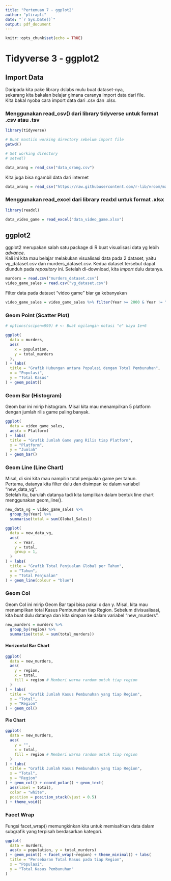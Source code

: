 ```yaml
---
title: "Pertemuan 7 - ggplot2"
author: "plirapli"
date: "`r Sys.Date()`"
output: pdf_document
---
```


```r
knitr::opts_chunk$set(echo = TRUE)
```

# Tidyverse 3 - ggplot2

## Import Data

Daripada kita pake library dslabs mulu buat dataset-nya,\
sekarang kita bakalan belajar gimana caranya import data dari file.\
Kita bakal nyoba cara import data dari .csv dan .xlsx.

### Menggunakan read_csv() dari library tidyverse untuk format .csv atau .tsv

```r
library(tidyverse)
```

```r
# Buat mastiin working directory sebelum import file
getwd()

# Set working directory
# setwd()
```

```r
data_orang = read_csv("data_orang.csv")
```

Kita juga bisa ngambil data dari internet

```r
data_orang = read_csv("https://raw.githubusercontent.com/r-lib/vroom/master/inst/extdata/mtcars.csv")
```

### Menggunakan read_excel dari library readxl untuk format .xlsx

```r
library(readxl)
```

```r
data_video_game = read_excel("data_video_game.xlsx")
```

## ggplot2

ggplot2 merupakan salah satu package di R buat visualisasi data yg lebih *advance*.\
Kali ini kita mau belajar melakukan visualisasi data pada 2 dataset, yaitu vg_dataset.csv dan murders_dataset.csv. Kedua dataset tersebut dapat diunduh pada *repository* ini. Setelah di-download, kita *import* dulu datanya.

```r
murders = read.csv("murders_dataset.csv")
video_game_sales = read.csv("vg_dataset.csv")
```

Filter data pada dataset "video game" biar ga kebanyakan

```r
video_game_sales = video_game_sales %>% filter(Year >= 2000 & Year != "N/A")
```

### Geom Point (Scatter Plot)

```r
# options(scipen=999) # <- Buat ngilangin notasi "e" kaya 1e+6

ggplot(
  data = murders, 
  aes(
    x = population,
    y = total_murders
  ),
) + labs(
  title = "Grafik Hubungan antara Populasi dengan Total Pembunuhan",
  x = "Populasi",
  y = "Total Kasus"
) + geom_point()
```

### Geom Bar (Histogram)

Geom bar ini mirip histogram. Misal kita mau menampilkan 5 platform dengan jumlah rilis game paling banyak.

```r
ggplot(
  data = video_game_sales,
  aes(x = Platform)
) + labs(
  title = "Grafik Jumlah Game yang Rilis tiap Platform",
  x = "Platform",
  y = "Jumlah"
) + geom_bar()
```

### Geom Line (Line Chart)

Misal, di sini kita mau nampilin total penjualan game per tahun.\
Pertama, datanya kita filter dulu dan disimpan ke dalam variabel "new_data_vg".\
Setelah itu, barulah datanya tadi kita tampilkan dalam bentuk line chart menggunakan geom_line().

```r
new_data_vg = video_game_sales %>% 
  group_by(Year) %>%
  summarise(total = sum(Global_Sales))

ggplot(
  data = new_data_vg,
  aes(
    x = Year,
    y = total,
    group = 1,
  )
) + labs(
  title = "Grafik Total Penjualan Global per Tahun",
  x = "Tahun",
  y = "Total Penjualan"
) + geom_line(colour = "blue")
```

### Geom Col

Geom Col ini mirip Geom Bar tapi bisa pakai x dan y. Misal, kita mau menampilkan total Kasus Pembunuhan tiap Region. Sebelum divisualisasi, kita buat dulu datanya dan kita simpan ke dalam variabel "new_murders".

```r
new_murders = murders %>% 
  group_by(region) %>%
  summarise(total = sum(total_murders))
```

#### Horizontal Bar Chart

```r
ggplot(
  data = new_murders,
  aes(
    y = region,
    x = total,
    fill = region # Memberi warna random untuk tiap region
  )
) + labs(
  title = "Grafik Jumlah Kasus Pembunuhan yang tiap Region",
  x = "Total",
  y = "Region"
) + geom_col()
```

#### Pie Chart

```r
ggplot(
  data = new_murders,
  aes(
    y = "",
    x = total,
    fill = region # Memberi warna random untuk tiap region
  )
) + labs(
  title = "Grafik Jumlah Kasus Pembunuhan yang tiap Region",
  x = "Total",
  y = "Region"
) + geom_col() + coord_polar() + geom_text(
  aes(label = total),
  color = "white",
  position = position_stack(vjust = 0.5)
) + theme_void()
```

### Facet Wrap

Fungsi facet_wrap() memungkinkan kita untuk memisahkan data dalam subgrafik yang terpisah berdasarkan kategori.

```r
ggplot(
  data = murders,
  aes(x = population, y = total_murders)
) + geom_point() + facet_wrap(~region) + theme_minimal() + labs(
  title = "Persebaran Total Kasus pada tiap Region",
  x = "Populasi", 
  y = "Total Kasus Pembunuhan"
)
```

